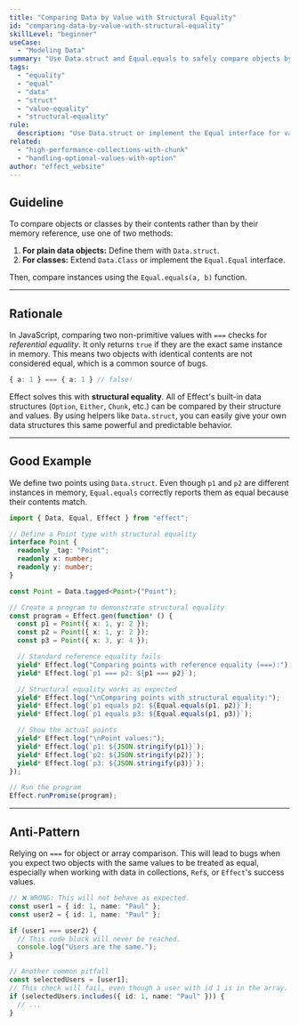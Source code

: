 ```yaml
---
title: "Comparing Data by Value with Structural Equality"
id: "comparing-data-by-value-with-structural-equality"
skillLevel: "beginner"
useCase:
  - "Modeling Data"
summary: "Use Data.struct and Equal.equals to safely compare objects by their value instead of their reference, avoiding common JavaScript pitfalls."
tags:
  - "equality"
  - "equal"
  - "data"
  - "struct"
  - "value-equality"
  - "structural-equality"
rule:
  description: "Use Data.struct or implement the Equal interface for value-based comparison of objects and classes."
related:
  - "high-performance-collections-with-chunk"
  - "handling-optional-values-with-option"
author: "effect_website"
---
```


## Guideline

To compare objects or classes by their contents rather than by their memory reference, use one of two methods:
1.  **For plain data objects:** Define them with `Data.struct`.
2.  **For classes:** Extend `Data.Class` or implement the `Equal.Equal` interface.

Then, compare instances using the `Equal.equals(a, b)` function.

---

## Rationale

In JavaScript, comparing two non-primitive values with `===` checks for *referential equality*. It only returns `true` if they are the exact same instance in memory. This means two objects with identical contents are not considered equal, which is a common source of bugs.

```typescript
{ a: 1 } === { a: 1 } // false!
```

Effect solves this with **structural equality**. All of Effect's built-in data structures (`Option`, `Either`, `Chunk`, etc.) can be compared by their structure and values. By using helpers like `Data.struct`, you can easily give your own data structures this same powerful and predictable behavior.

---

## Good Example

We define two points using `Data.struct`. Even though `p1` and `p2` are different instances in memory, `Equal.equals` correctly reports them as equal because their contents match.

```typescript
import { Data, Equal, Effect } from "effect";

// Define a Point type with structural equality
interface Point {
  readonly _tag: "Point";
  readonly x: number;
  readonly y: number;
}

const Point = Data.tagged<Point>("Point");

// Create a program to demonstrate structural equality
const program = Effect.gen(function* () {
  const p1 = Point({ x: 1, y: 2 });
  const p2 = Point({ x: 1, y: 2 });
  const p3 = Point({ x: 3, y: 4 });

  // Standard reference equality fails
  yield* Effect.log("Comparing points with reference equality (===):");
  yield* Effect.log(`p1 === p2: ${p1 === p2}`);

  // Structural equality works as expected
  yield* Effect.log("\nComparing points with structural equality:");
  yield* Effect.log(`p1 equals p2: ${Equal.equals(p1, p2)}`);
  yield* Effect.log(`p1 equals p3: ${Equal.equals(p1, p3)}`);

  // Show the actual points
  yield* Effect.log("\nPoint values:");
  yield* Effect.log(`p1: ${JSON.stringify(p1)}`);
  yield* Effect.log(`p2: ${JSON.stringify(p2)}`);
  yield* Effect.log(`p3: ${JSON.stringify(p3)}`);
});

// Run the program
Effect.runPromise(program);
```

---

## Anti-Pattern

Relying on `===` for object or array comparison. This will lead to bugs when you expect two objects with the same values to be treated as equal, especially when working with data in collections, `Ref`s, or `Effect`'s success values.

```typescript
// ❌ WRONG: This will not behave as expected.
const user1 = { id: 1, name: "Paul" };
const user2 = { id: 1, name: "Paul" };

if (user1 === user2) {
  // This code block will never be reached.
  console.log("Users are the same.");
}

// Another common pitfall
const selectedUsers = [user1];
// This check will fail, even though a user with id 1 is in the array.
if (selectedUsers.includes({ id: 1, name: "Paul" })) {
  // ...
}
```